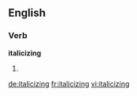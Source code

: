 ==English==

===Verb===
'''italicizing'''

# {{present participle of|[[italicize]]}}

[[de:italicizing]]
[[fr:italicizing]]
[[vi:italicizing]]